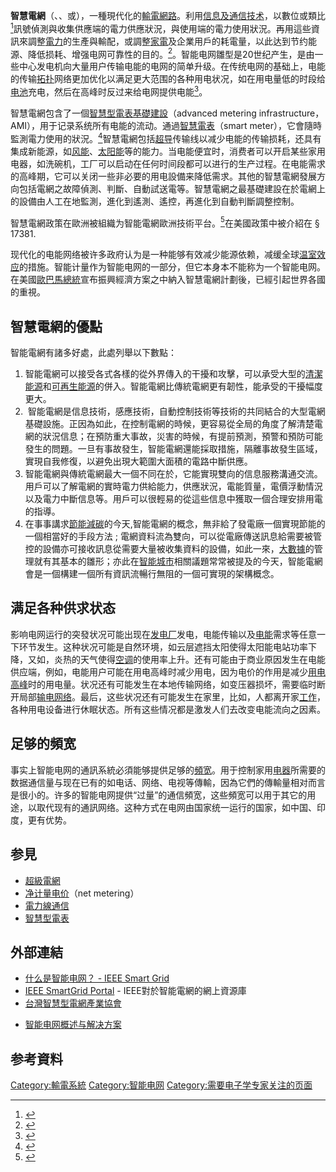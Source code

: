 {{noteTA
|T=zh-hans:智能电网; zh-hant:智慧電網; zh-hk: 智能電網;
|skin=黑白分明
|G1=IT
}}
{{Public Infrastructure}}

'''智慧電網'''（{{lang-en|smart grid}}、{{lang|en|smart electric grid}}、或{{lang|en|intelligent grid}}），一種現代化的[[輸電網路|輸電網路]]。利用[[信息及通信技术|信息及通信技术]]，以數位或類比<ref>{{cite web | url = http://www.pnl.gov/main/publications/external/technical_reports/PNNL-17167.pdf | title = Pacific Northwest GridWise™ Testbed Demonstration Projects, Part I. Olympic Peninsula Project | accessdate = 2014-01-15 | author = D. J. Hammerstrom et al. | archive-date = 2014-03-27 | archive-url = https://web.archive.org/web/20140327053641/http://www.pnl.gov/main/publications/external/technical_reports/PNNL-17167.pdf | dead-url = no }}</ref>訊號偵測與收集供應端的電力供應狀況，與使用端的電力使用狀況。再用這些資訊來調整[[電力|電力]]的生產與輸配，或調整[[家電|家電]]及企業用戶的耗電量，以此达到节约能源、降低损耗、增强电网可靠性的目的。<ref>{{cite web | url = http://energy.gov/oe/technology-development/smart-grid | title = Smart Grid / Department of Energy | accessdate = 2012-06-18 | author = U.S. Department of Energy | archive-date = 2012-06-15 | archive-url = https://web.archive.org/web/20120615130930/http://energy.gov/oe/technology-development/smart-grid | dead-url = yes }}</ref>。智能电网雛型是20世纪产生，是由一些中心发电机向大量用户传输电能的电网的简单升级。在传统电网的基础上，电能的传输[[拓扑|拓扑]]网络更加优化以满足更大范围的各种用电状况，如在用电量低的时段给[[电池|电池]]充电，然后在高峰时反过来给电网提供电能<ref>{{cite journal |author1=J. Hu |coauthors=A.Lanzon |title=Distributed finite-time consensus control for heterogeneous battery energy storage systems in droop-controlled microgrids |journal=IEEE Transactions on Smart Grid |date=2019 |volume=10 |issue=5 |page=4751-4761 |doi=10.1109/TSG.2018.2868112 |url=https://ieeexplore.ieee.org/abstract/document/8452969 |access-date=2020-03-20 |archive-date=2020-03-20 |archive-url=https://web.archive.org/web/20200320150259/https://ieeexplore.ieee.org/abstract/document/8452969 |dead-url=no }}</ref>。

智慧電網包含了一個[[智慧型電表基礎建設|智慧型電表基礎建設]]（advanced metering infrastructure，AMI），用于记录系统所有电能的流动。通過[[智慧電表|智慧電表]]（smart meter），它會隨時監測電力使用的狀況。<ref name=ferc01>{{cite journal
 | url=http://www.ferc.gov/legal/staff-reports/demand-response.pdf
 | title=Assessment of Demand Response and Advanced Metering（Docket AD06-2-000）
 | author={{tsl|en|Federal Energy Regulatory Commission|聯邦能源管理委員會|Federal Energy Regulatory Commission}} staff report
 | format=PDF
 | page=20
 | publisher=[[美國能源部|United States Department of Energy]]
 | date=2006-08
 | accessdate=2008-11-27
 | journal=
 | archive-url=https://web.archive.org/web/20081027040534/http://www.ferc.gov/legal/staff-reports/demand-response.pdf
 | archive-date=2008-10-27
 | dead-url=yes
 }}</ref>智慧電網包括[[超导|超导]]传输线以减少电能的传输损耗，还具有集成新能源，如[[风能|风能]]、[[太阳能|太阳能]]等的能力。当电能便宜时，消费者可以开启某些家用电器，如洗碗机，工厂可以启动在任何时间段都可以进行的生产过程。在电能需求的高峰期，它可以关闭一些非必要的用电設備来降低需求。其他的智慧電網發展方向包括電網之故障偵測、判斷、自動試送電等。智慧電網之最基礎建設在於電網上的設備由人工在地監測，進化到遙測、遙控，再進化到自動判斷調整控制。

智慧電網政策在歐洲被組織为智能電網歐洲技術平台。<ref>{{cite web |url=http://www.smartgrids.eu/ |title=Smart Grids European Technology Platform | www.smartgrids.eu |first= |last= |work=smartgrids.eu |year=2011 [last update]≤ |accessdate=October 11, 2011 |archive-date=2014-07-02 |archive-url=https://web.archive.org/web/20140702194527/http://www.smartgrids.eu/ |dead-url=yes }}</ref>在美國政策中被介紹在 {{usctc|42|152|IX}} § 17381.

现代化的电能网络被许多政府认为是一种能够有效减少能源依赖，减缓全球[[温室效应|温室效应]]的措施。智能计量作为智能电网的一部分，但它本身本不能称为一个智能电网。在美國[[贝拉克·奥巴马|歐巴馬總統]]宣布振興經濟方案之中納入智慧電網計劃後，已經引起世界各國的重視。

== 智慧電網的優點 ==
智能電網有諸多好處，此處列舉以下數點：

# 智能電網可以接受各式各樣的從外界傳入的干擾和攻擊，可以承受大型的[[清洁能源|清潔能源]]和[[可再生能源|可再生能源]]的併入。智能電網比傳統電網更有韌性，能承受的干擾幅度更大。
# 智能電網是信息技術，感應技術，自動控制技術等技術的共同結合的大型電網基礎設施。正因為如此，在控制電網的時候，更容易從全局的角度了解清楚電網的狀況信息；在預防重大事故，災害的時候，有提前預測，預警和預防可能發生的問題。一旦有事故發生，智能電網還能採取措施，隔離事故發生區域，實現自我修復，以避免出現大範圍大面積的電路中斷供應。
# 智能電網與傳統電網最大一個不同在於，它能實現雙向的信息服務溝通交流。用戶可以了解電網的實時電力供給能力，供應狀況，電能質量，電價浮動情況以及電力中斷信息等。用戶可以很輕易的從這些信息中獲取一個合理安排用電的指導。
# 在事事講求[[節能減碳|節能減碳]]的今天,智能電網的概念，無非給了發電廠一個實現節能的一個相當好的手段方法 ; 電網資料流為雙向，可以從電廠傳送訊息給需要被管控的設備亦可接收訊息從需要大量被收集資料的設備，如此一來，[[大數據|大數據]]的管理就有其基本的雛形；亦此在[[智慧城市|智能城市]]相關議題常常被提及的今天，智能電網會是一個構建一個所有資訊流暢行無阻的一個可實現的架構概念。

==满足各种供求状态==

影响电网运行的突發状况可能出现在[[發電廠|发电厂]]发电，电能传输以及[[电能|电能]]需求等任意一下环节发生。这种状况可能是自然环境，如云层遮挡太阳使得太阳能电站功率下降，又如，炎热的天气使得[[空调|空调]]的使用率上升。还有可能由于商业原因发生在电能供应端，例如，电能用户可能在用电高峰时减少用电，因为电价的作用是减少[[用电高峰|用电高峰]]时的用电量。状况还有可能发生在本地传输网络，如变压器损坏，需要临时断开局部[[输电网络|输电网络]]。最后，这些状况还有可能发生在家里，比如，人都离开家[[工作|工作]]，各种用电设备进行休眠状态。所有这些情况都是激发人们去改变电能流向之因素。

==足够的頻宽==
{{main|電力線通信}}
事实上智能电网的通訊系統必須能够提供足够的[[頻寬|頻宽]]。用于控制家用[[電器|电器]]所需要的数据通信量与现在已有的如电话、网络、电视等傳輸，因為它們的傳輸量相对而言是很小的。许多的智能电网提供“过量”的通信頻宽，这些頻宽可以用于其它的用途，以取代现有的通訊网络。这种方式在电网由国家统一运行的国家，如中国、印度，更有优势。

==参見==
{{Portal box|能源}}
*[[超級電網|超級電網]]
*[[净计量电价|净计量电价]]（net metering）
*[[電力線通信|電力線通信]]
*[[智慧型電表|智慧型電表]]

==外部連結==
* [https://web.archive.org/web/20140315073350/http://smartgrid.ieee.org/china/what-is-the-smart-grid 什么是智能电网？ - IEEE Smart Grid] {{En}}
* [http://smartgrid.ieee.org IEEE SmartGrid Portal] {{En}} - IEEE對於智能電網的網上資源庫
* [http://www.smart-grid.org.tw/ 台灣智慧型電網產業協會] {{Wayback|url=http://www.smart-grid.org.tw/ |date=20140315073342 }}

* [http://www.cas.cn/kx/kpwz/201412/t20141217_4277780.shtml 智能电网概述与解决方案] {{Wayback|url=http://www.cas.cn/kx/kpwz/201412/t20141217_4277780.shtml |date=20161205140832 }}

==参考資料==
{{Reflist}}

{{电力模板}}
{{Authority control}}
[[Category:輸電系統|Category:輸電系統]]
[[Category:智能电网|Category:智能电网]]
[[Category:需要电子学专家关注的页面|Category:需要电子学专家关注的页面]]